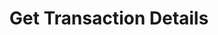 ---
title: Get Transaction Details
description: Retrieve details of a specific transaction.
openapi: get /v1/transactions/{uuid}
---